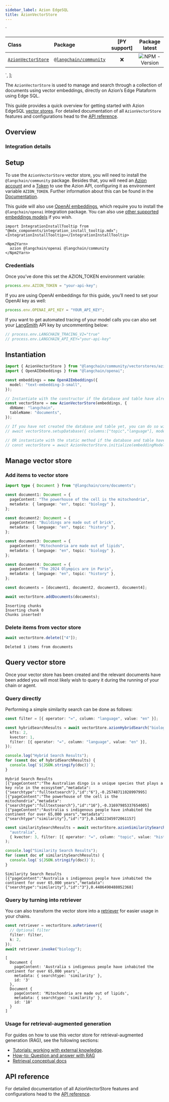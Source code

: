 ```yaml
---
sidebar_label: Azion EdgeSQL
title: AzionVectorStore
---
```


  `
<table>
<colgroup>
<col style="width: 22%" />
<col style="width: 22%" />
<col style="width: 27%" />
<col style="width: 27%" />
</colgroup>
<thead>
<tr>
<th style="text-align: left;">Class</th>
<th style="text-align: left;">Package</th>
<th style="text-align: center;">[PY support]</th>
<th style="text-align: center;">Package latest</th>
</tr>
</thead>
<tbody>
<tr>
<td style="text-align: left;"><a href="https://api.js.langchain.com/classes/langchain_community_vectorstores_azion_edgesql.AzionVectorStore.html"><code>AzionVectorStore</code></a></td>
<td style="text-align: left;"><a href="https://npmjs.com/@langchain/community"><code>@langchain/community</code></a></td>
<td style="text-align: center;">❌</td>
<td style="text-align: center;"><img src="https://img.shields.io/npm/v/@langchain/community?style=flat-square&amp;label=%20&amp;.png" alt="NPM - Version" /></td>
</tr>
</tbody>
</table>
`,
];

The `AzionVectorStore` is used to manage and search through a collection
of documents using vector embeddings, directly on Azion’s Edge Plataform
using Edge SQL.

This guide provides a quick overview for getting started with Azion
EdgeSQL [vector stores](../../../docs/concepts/#vectorstores). For
detailed documentation of all `AzionVectorStore` features and
configurations head to the [API
reference](https://api.js.langchain.com/classes/_langchain_community.vectorstores_azion_edgesql.AzionVectorStore.html).

## Overview

### Integration details

<div dangerouslySetInnerHTML={{ __html: quartoRawHtml[0] }} />

## Setup

To use the `AzionVectorStore` vector store, you will need to install the
`@langchain/community` package. Besides that, you will need an [Azion
account](https://www.azion.com/en/documentation/products/accounts/creating-account/)
and a
[Token](https://www.azion.com/en/documentation/products/guides/personal-tokens/)
to use the Azion API, configuring it as environment variable
`AZION_TOKEN`. Further information about this can be found in the
[Documentation](https://www.azion.com/en/documentation/).

This guide will also use [OpenAI
embeddings](../../../docs/integrations/text_embedding/openai), which
require you to install the `@langchain/openai` integration package. You
can also use [other supported embeddings
models](../../../docs/integrations/text_embedding) if you wish.

```mdx-code-block
import IntegrationInstallTooltip from "@mdx_components/integration_install_tooltip.mdx";
<IntegrationInstallTooltip></IntegrationInstallTooltip>

<Npm2Yarn>
  azion @langchain/openai @langchain/community
</Npm2Yarn>
```
### Credentials

Once you’ve done this set the AZION_TOKEN environment variable:

```typescript
process.env.AZION_TOKEN = "your-api-key";
```
If you are using OpenAI embeddings for this guide, you’ll need to set
your OpenAI key as well:

```typescript
process.env.OPENAI_API_KEY = "YOUR_API_KEY";
```
If you want to get automated tracing of your model calls you can also
set your [LangSmith](https://docs.smith.langchain.com/) API key by
uncommenting below:

```typescript
// process.env.LANGCHAIN_TRACING_V2="true"
// process.env.LANGCHAIN_API_KEY="your-api-key"
```
## Instantiation

```typescript
import { AzionVectorStore } from "@langchain/community/vectorstores/azion_edgesql";
import { OpenAIEmbeddings } from "@langchain/openai";

const embeddings = new OpenAIEmbeddings({
  model: "text-embedding-3-small",
});

// Instantiate with the constructor if the database and table have already been created
const vectorStore = new AzionVectorStore(embeddings, {
  dbName: "langchain",
  tableName: "documents",
});

// If you have not created the database and table yet, you can do so with the setupDatabase method
// await vectorStore.setupDatabase({ columns:["topic","language"], mode: "hybrid" })

// OR instantiate with the static method if the database and table have not been created yet
// const vectorStore = await AzionVectorStore.initialize(embeddingModel, { dbName: "langchain", tableName: "documents" }, { columns:[], mode: "hybrid" })
```
## Manage vector store

### Add items to vector store

```typescript
import type { Document } from "@langchain/core/documents";

const document1: Document = {
  pageContent: "The powerhouse of the cell is the mitochondria",
  metadata: { language: "en", topic: "biology" },
};

const document2: Document = {
  pageContent: "Buildings are made out of brick",
  metadata: { language: "en", topic: "history" },
};

const document3: Document = {
  pageContent: "Mitochondria are made out of lipids",
  metadata: { language: "en", topic: "biology" },
};

const document4: Document = {
  pageContent: "The 2024 Olympics are in Paris",
  metadata: { language: "en", topic: "history" },
};

const documents = [document1, document2, document3, document4];

await vectorStore.addDocuments(documents);
```
```text
Inserting chunks
Inserting chunk 0
Chunks inserted!
```

### Delete items from vector store

```typescript
await vectorStore.delete(["4"]);
```

```text
Deleted 1 items from documents
```

## Query vector store

Once your vector store has been created and the relevant documents have
been added you will most likely wish to query it during the running of
your chain or agent.

### Query directly

Performing a simple similarity search can be done as follows:

```typescript
const filter = [{ operator: "=", column: "language", value: "en" }];

const hybridSearchResults = await vectorStore.azionHybridSearch("biology", {
  kfts: 2,
  kvector: 1,
  filter: [{ operator: "=", column: "language", value: "en" }],
});

console.log("Hybrid Search Results");
for (const doc of hybridSearchResults) {
  console.log(`${JSON.stringify(doc)}`);
}
```

```text
Hybrid Search Results
[{"pageContent":"The Australian dingo is a unique species that plays a key role in the ecosystem","metadata":{"searchtype":"fulltextsearch"},"id":"6"},-0.25748711028997995]
[{"pageContent":"The powerhouse of the cell is the mitochondria","metadata":{"searchtype":"fulltextsearch"},"id":"16"},-0.31697985337654005]
[{"pageContent":"Australia s indigenous people have inhabited the continent for over 65,000 years","metadata":{"searchtype":"similarity"},"id":"3"},0.14822345972061157]
```

```typescript
const similaritySearchResults = await vectorStore.azionSimilaritySearch(
  "australia",
  { kvector: 3, filter: [{ operator: "=", column: "topic", value: "history" }] }
);

console.log("Similarity Search Results");
for (const doc of similaritySearchResults) {
  console.log(`${JSON.stringify(doc)}`);
}
```

```text
Similarity Search Results
[{"pageContent":"Australia s indigenous people have inhabited the continent for over 65,000 years","metadata":{"searchtype":"similarity"},"id":"3"},0.4486490488052368]
```

### Query by turning into retriever

You can also transform the vector store into a
[retriever](../../../docs/concepts/#retrievers) for easier usage in your
chains.

```typescript
const retriever = vectorStore.asRetriever({
  // Optional filter
  filter: filter,
  k: 2,
});
await retriever.invoke("biology");
```

```text
[
  Document {
    pageContent: 'Australia s indigenous people have inhabited the continent for over 65,000 years',
    metadata: { searchtype: 'similarity' },
    id: '3'
  },
  Document {
    pageContent: 'Mitochondria are made out of lipids',
    metadata: { searchtype: 'similarity' },
    id: '18'
  }
]
```

### Usage for retrieval-augmented generation

For guides on how to use this vector store for retrieval-augmented
generation (RAG), see the following sections:

- [Tutorials: working with external
  knowledge](../../../docs/tutorials/#working-with-external-knowledge).
- [How-to: Question and answer with
  RAG](../../../docs/how_to/#qa-with-rag)
- [Retrieval conceptual docs](../../../docs/concepts/retrieval)

## API reference

For detailed documentation of all AzionVectorStore features and
configurations head to the [API
reference](https://api.js.langchain.com/classes/_langchain_community.vectorstores_azion_edgesql.AzionVectorStore.html).
